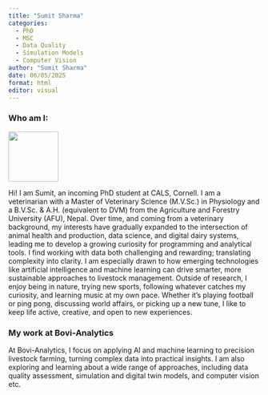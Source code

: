 ---
title: "Sumit Sharma"
categories:
  - PhD
  - MSC
  - Data Quality
  - Simulation Models
  - Computer Vision
author: "Sumit Sharma"
date: 06/05/2025
format: html
editor: visual
---

### Who am I:
![](/files/img/headshots/SumitSharma.jpg){fig-align="right" width="100"}

Hi! I am Sumit, an incoming PhD student at CALS, Cornell. I am a veterinarian with a Master of Veterinary Science (M.V.Sc.) in Physiology and a B.V.Sc. & A.H. (equivalent to DVM) from the Agriculture and Forestry University (AFU), Nepal.
Over time, and coming from a veterinary background, my interests have gradually expanded to the intersection of animal health and production, data science, and digital dairy systems, leading me to develop a growing curiosity for programming and analytical tools. I find working with data both challenging and rewarding; translating complexity into clarity. I am especially drawn to how emerging technologies like artificial intelligence and machine learning can drive smarter, more sustainable approaches to livestock management.
Outside of research, I enjoy being in nature, trying new sports, following whatever catches my curiosity, and learning music at my own pace. Whether it’s playing football or ping pong, discussing world affairs, or picking up a new tune, I like to keep life active, creative, and open to new experiences.


### My work at Bovi-Analytics

At Bovi-Analytics, I focus on applying AI and machine learning to precision livestock farming, turning complex data into practical insights. I am also exploring and learning about a wide range of approaches, including data quality assessment, simulation and digital twin models, and computer vision etc.
